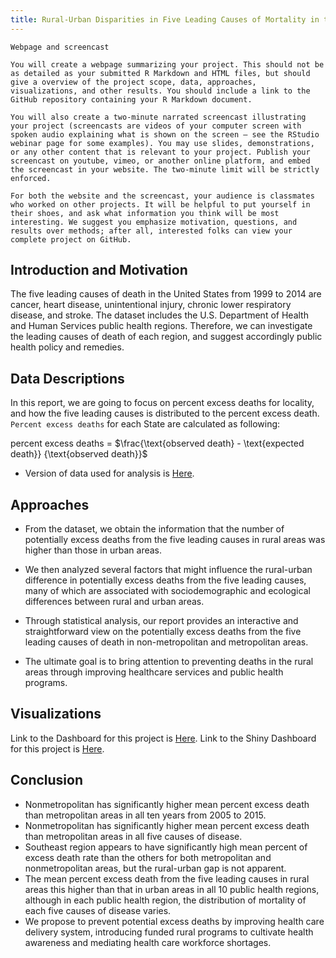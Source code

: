 ```yaml
---
title: Rural-Urban Disparities in Five Leading Causes of Mortality in the United States
---
```



```include
Webpage and screencast

You will create a webpage summarizing your project. This should not be as detailed as your submitted R Markdown and HTML files, but should give a overview of the project scope, data, approaches, visualizations, and other results. You should include a link to the GitHub repository containing your R Markdown document.

You will also create a two-minute narrated screencast illustrating your project (screencasts are videos of your computer screen with spoken audio explaining what is shown on the screen – see the RStudio webinar page for some examples). You may use slides, demonstrations, or any other content that is relevant to your project. Publish your screencast on youtube, vimeo, or another online platform, and embed the screencast in your website. The two-minute limit will be strictly enforced.

For both the website and the screencast, your audience is classmates who worked on other projects. It will be helpful to put yourself in their shoes, and ask what information you think will be most interesting. We suggest you emphasize motivation, questions, and results over methods; after all, interested folks can view your complete project on GitHub.
```


## Introduction and Motivation
The five leading causes of death in the United States from 1999 to 2014 are cancer, heart disease, unintentional injury, chronic lower respiratory disease, and stroke. The dataset includes the U.S. Department of Health and Human Services public health regions. Therefore, we can investigate the leading causes of death of each region, and suggest accordingly public health policy and remedies.  

## Data Descriptions
In this report, we are going to focus on percent excess deaths for locality, and how the five leading causes is distributed to the percent excess death. `Percent excess deaths` for each State are calculated as following: 

percent excess deaths = $\frac{\text{observed death} - \text{expected death}} {\text{observed death}}$
 
* Version of data used for analysis is [Here](https://data.cdc.gov/api/views/vdpk-qzpr/rows.csv?accessType=DOWNLOAD).\

## Approaches
* From the dataset, we obtain the information that the number of potentially excess deaths from the five leading causes in rural areas was higher than those in urban areas. 

* We then analyzed several factors that might influence the rural-urban difference in potentially excess deaths from the five leading causes, many of which are associated with sociodemographic and ecological differences between rural and urban areas. 

* Through statistical analysis, our report provides an interactive and straightforward view on the potentially excess deaths from the five leading causes of death in non-metropolitan and metropolitan areas. 

* The ultimate goal is to bring attention to preventing deaths in the rural areas through improving healthcare services and public health programs.

## Visualizations
Link to the Dashboard for this project is [Here]().
Link to the Shiny Dashboard for this project is [Here](https://fionalav.shinyapps.io/Final_prject_shiny/).

## Conclusion
* Nonmetropolitan has significantly higher mean percent excess death than metropolitan areas in all ten years from 2005 to 2015. 
* Nonmetropolitan has significantly higher mean percent excess death than metropolitan areas in all five causes of disease. 
* Southeast region appears to have significantly high mean percent of excess death rate than the others for both metropolitan and nonmetropolitan areas, but the rural-urban gap is not apparent.
* The mean percent excess death from the five leading causes in rural areas this higher than that in urban areas in all 10 public health regions, although in each public health region, the distribution of mortality of each five causes of disease varies.
* We propose to prevent potential excess deaths by improving health care delivery system, introducing funded rural programs to cultivate health awareness and mediating health care workforce shortages. 



